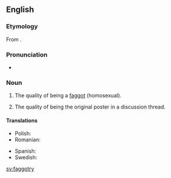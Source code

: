 ==English==

===Etymology===
From {{suffix|faggot|ry}}.

===Pronunciation===
* {{IPA|/ˈfæɡətɹi/}}

===Noun===
{{en-noun|~|faggotries}}

# {{context|pejorative|slang|lang=en}} The quality of being a [[faggot]] (homosexual).
# The quality of being the original poster in a discussion thread.
====Translations====
{{trans-top|the quality of being a faggot}}
* Polish: {{t+|pl|pedalstwo|n}}
* Romanian: {{t|ro|poponaritate|f}}
{{trans-mid}}
* Spanish: {{t|es|mariconería|f}}
* Swedish: {{t+|sv|bögeri|n}}
{{trans-bottom}}

[[sv:faggotry]]
